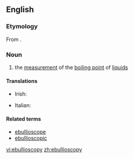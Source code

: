 ==English==

===Etymology===
From {{etyl|la|en}} {{m|la|ēbulliō}}{{suffix||scopy}}.

===Noun===
{{en-noun|-}}

# {{context|physics|lang=en}} the [[measurement]] of the [[boiling point]] of [[liquid]]s

====Translations====
{{trans-top|measurement of the boiling point of liquids}}
* Irish: {{t|ga|eibilleascópacht|f}}
{{trans-mid}}
* Italian: {{t|it|ebullioscopia|f}}
{{trans-bottom}}

====Related terms====
* [[ebullioscope]]
* [[ebullioscopic]]

[[vi:ebullioscopy]]
[[zh:ebullioscopy]]